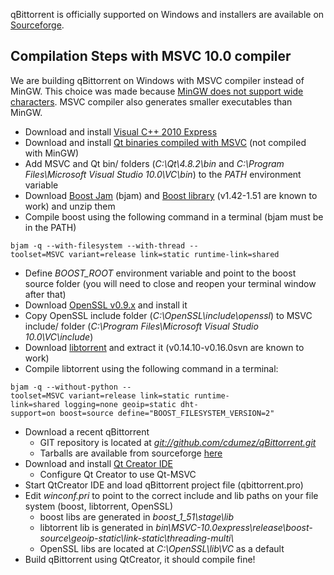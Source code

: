 qBittorrent is officially supported on Windows and installers are available on [http://sourceforge.net/projects/qbittorrent/files/qbittorrent-win32/ Sourceforge].

== Compilation Steps with MSVC 10.0 compiler ==
We are building qBittorrent on Windows with MSVC compiler instead of MinGW. This choice was made because [http://www.mingw.org/wiki/wide_characters MinGW does not support wide characters]. MSVC compiler also generates smaller executables than MinGW.

* Download and install [http://www.microsoft.com/visualstudio/en-us/products/2010-editions/visual-cpp-express Visual C++ 2010 Express]
* Download and install [http://qt.nokia.com/downloads/windows-cpp-vs2010 Qt binaries compiled with MSVC] (not compiled with MinGW)
* Add MSVC and Qt bin/ folders (''C:\Qt\4.8.2\bin'' and ''C:\Program Files\Microsoft Visual Studio 10.0\VC\bin'') to the ''PATH'' environment variable
* Download [http://downloads.sourceforge.net/project/boost/boost-jam/3.1.18/boost-jam-3.1.18-1-ntx86.zip?use_mirror=freefr Boost Jam] (bjam) and [http://sourceforge.net/projects/boost/files/boost/1.51.0/boost_1_51_0.zip/download Boost library] (v1.42-1.51 are known to work) and unzip them
* Compile boost using the following command in a terminal (bjam must be in the PATH)
 bjam -q --with-filesystem --with-thread --toolset=MSVC variant=release link=static runtime-link=shared
* Define ''BOOST_ROOT'' environment variable and point to the boost source folder (you will need to close and reopen your terminal window after that)
* Download [http://www.slproweb.com/download/Win32OpenSSL-0_9_8x.exe OpenSSL v0.9.x] and install it
* Copy OpenSSL include folder (''C:\OpenSSL\include\openssl'') to MSVC include/ folder (''C:\Program Files\Microsoft Visual Studio 10.0\VC\include'')
* Download [http://code.google.com/p/libtorrent/downloads/detail?name=libtorrent-rasterbar-0.15.10.tar.gz&can=2&q= libtorrent] and extract it (v0.14.10-v0.16.0svn are known to work)
* Compile libtorrent using the following command in a terminal:
 bjam -q --without-python --toolset=MSVC variant=release link=static runtime-link=shared logging=none geoip=static dht-support=on boost=source define="BOOST_FILESYSTEM_VERSION=2"
* Download a recent qBittorrent
** GIT repository is located at ''git://github.com/cdumez/qBittorrent.git''
** Tarballs are available from sourceforge [http://sourceforge.net/projects/qbittorrent/files/qbittorrent/ here]
* Download and install [http://qt.nokia.com/downloads/qt-creator-binary-for-windows Qt Creator IDE]
** Configure Qt Creator to use Qt-MSVC
* Start QtCreator IDE and load qBittorrent project file (qbittorrent.pro)
* Edit ''winconf.pri'' to point to the correct include and lib paths on your file system (boost, libtorrent, OpenSSL)
** boost libs are generated in ''boost_1_51\stage\lib''
** libtorrent lib is generated in ''bin\MSVC-10.0express\release\boost-source\geoip-static\link-static\threading-multi\''
** OpenSSL libs are located at ''C:\OpenSSL\lib\VC'' as a default
* Build qBittorrent using QtCreator, it should compile fine!
